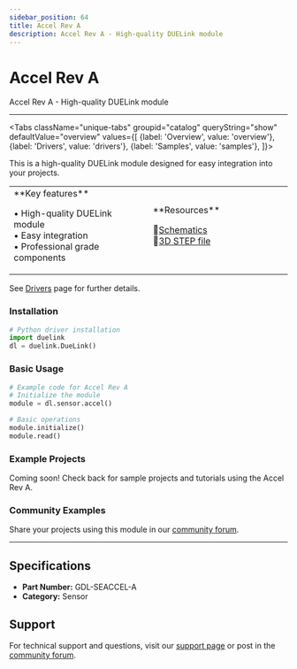 ```yaml
---
sidebar_position: 64
title: Accel Rev A
description: Accel Rev A - High-quality DUELink module
---
```



# Accel Rev A

<ProductImageSelector 
  partNumber="seaccel-a"
  productName="Accel Rev A"
/>

Accel Rev A - High-quality DUELink module

---

<Tabs className="unique-tabs" groupid="catalog" queryString="show" defaultValue="overview"
  values={[
    {label: 'Overview', value: 'overview'},
    {label: 'Drivers', value: 'drivers'},
    {label: 'Samples', value: 'samples'},
  ]}>

<TabItem value="overview">

This is a high-quality DUELink module designed for easy integration into your projects.

<table><td width='50%'>
**Key features**

• High-quality DUELink module<br/>
• Easy integration<br/>
• Professional grade components<br/>

</td><td width='50%'>
**Resources**
 
📄[Schematics](/sch/seaccel-a.pdf)<br/>
🔩[3D STEP file](/3d/seaccel-a.step)<br/>

</td></table>

</TabItem>

<TabItem value="drivers">

See [Drivers](../../engine/drivers) page for further details.

### Installation

```python
# Python driver installation
import duelink
dl = duelink.DueLink()
```

### Basic Usage

```python
# Example code for Accel Rev A
# Initialize the module
module = dl.sensor.accel()

# Basic operations
module.initialize()
module.read()
```

</TabItem>

<TabItem value="samples">

### Example Projects

Coming soon! Check back for sample projects and tutorials using the Accel Rev A.

### Community Examples

Share your projects using this module in our [community forum](https://forums.ghielectronics.com).

</TabItem>

</Tabs>

---

## Specifications

- **Part Number:** GDL-SEACCEL-A
- **Category:** Sensor

## Support

For technical support and questions, visit our [support page](../../support) or post in the [community forum](https://forums.ghielectronics.com).

